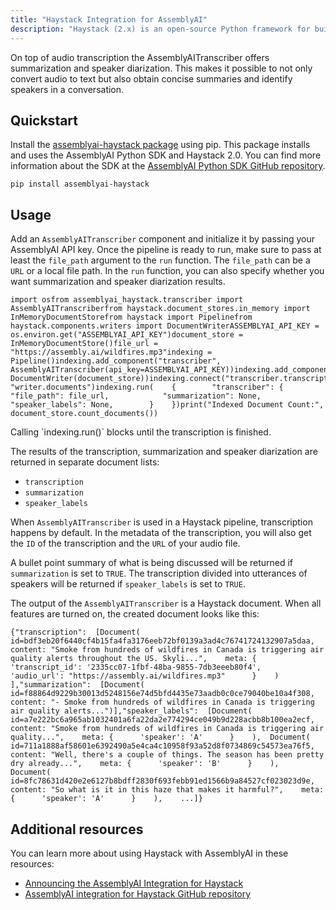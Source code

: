 ```yaml
---
title: "Haystack Integration for AssemblyAI"
description: "Haystack (2.x) is an open-source Python framework for building custom LLM applications. The Haystack Integration for AssemblyAI seamlessly integrates with Haystack to use audio files in LLM pipelines."
---
```


On top of audio transcription the AssemblyAITranscriber offers summarization and speaker diarization. This makes it possible to not only convert audio to text but also obtain concise summaries and identify speakers in a conversation.

## Quickstart[​](#quickstart "Direct link to Quickstart")

Install the [assemblyai-haystack package](https://pypi.org/project/assemblyai-haystack/) using pip. This package installs and uses the AssemblyAI Python SDK and Haystack 2.0. You can find more information about the SDK at the [AssemblyAI Python SDK GitHub repository](https://github.com/AssemblyAI/assemblyai-python-sdk).

```
pip install assemblyai-haystack
```

## Usage[​](#usage "Direct link to Usage")

Add an `AssemblyAITranscriber` component and initialize it by passing your AssemblyAI API key. Once the pipeline is ready to run, make sure to pass at least the `file_path` argument to the `run` function. The `file_path` can be a `URL` or a local file path. In the `run` function, you can also specify whether you want summarization and speaker diarization results.

```
import osfrom assemblyai_haystack.transcriber import AssemblyAITranscriberfrom haystack.document_stores.in_memory import InMemoryDocumentStorefrom haystack import Pipelinefrom haystack.components.writers import DocumentWriterASSEMBLYAI_API_KEY = os.environ.get("ASSEMBLYAI_API_KEY")document_store = InMemoryDocumentStore()file_url = "https://assembly.ai/wildfires.mp3"indexing = Pipeline()indexing.add_component("transcriber", AssemblyAITranscriber(api_key=ASSEMBLYAI_API_KEY))indexing.add_component("writer", DocumentWriter(document_store))indexing.connect("transcriber.transcription", "writer.documents")indexing.run(    {        "transcriber": {            "file_path": file_url,            "summarization": None,            "speaker_labels": None,        }    })print("Indexed Document Count:", document_store.count_documents())
```

<Note>
  Calling `indexing.run()` blocks until the transcription is finished.
</Note>

The results of the transcription, summarization and speaker diarization are returned in separate document lists:

* `transcription`
* `summarization`
* `speaker_labels`

When `AssemblyAITranscriber` is used in a Haystack pipeline, transcription happens by default. In the metadata of the transcription, you will also get the `ID` of the transcription and the `URL` of your audio file.

A bullet point summary of what is being discussed will be returned if `summarization` is set to `TRUE`. The transcription divided into utterances of speakers will be returned if `speaker_labels` is set to `TRUE`.

The output of the `AssemblyAITranscriber` is a Haystack document. When all features are turned on, the created document looks like this:

```
{"transcription":  [Document(    id=bdf3eb20f6440cf4b15fa4fa3176eeb72bf0139a3ad4c76741724132907a5daa,    content: "Smoke from hundreds of wildfires in Canada is triggering air quality alerts throughout the US. Skyli...",    meta: {      'transcript_id': '2335cc07-1fbf-48ba-9855-7db3eeeb80f4',      'audio_url': "https://assembly.ai/wildfires.mp3"      }    )  ],"summarization":  [Document(    id=f88864d9229b30013d5248156e74d5bfd4435e73aadb0c0ce79040be10a4f308,    content: "- Smoke from hundreds of wildfires in Canada is triggering air quality alerts...")],"speaker_labels":  [Document(    id=a7e222bc6a965ab1032401a6fa22da2e774294ce049b9d228acbb8b100ea2ecf,    content: "Smoke from hundreds of wildfires in Canada is triggering air quality...",    meta: {      'speaker': 'A'      }    ),  Document(    id=711a1888af58601e6392490a5e4ca4c10958f93a52d8f0734869c54573ea76f5,    content: "Well, there's a couple of things. The season has been pretty dry already...",    meta: {      'speaker': 'B'      }    ),  Document(    id=8fc78631d420e2e6127b8bdff2830f693febb91ed1566b9a84527cf023023d9e,    content: "So what is it in this haze that makes it harmful?",    meta: {      'speaker': 'A'      }    ),    ...]}
```

## Additional resources[​](#additional-resources "Direct link to Additional resources")

You can learn more about using Haystack with AssemblyAI in these resources:

* [Announcing the AssemblyAI Integration for Haystack](https://www.assemblyai.com/blog/announcing-the-assemblyai-integration-for-haystack/)
* [AssemblyAI integration for Haystack GitHub repository](https://github.com/AssemblyAI/assemblyai-haystack)
